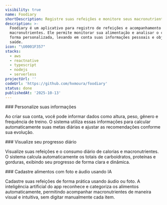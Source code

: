 ```yaml
---
visibility: true
name: Foodiary
shortDescription: Registre suas refeições e monitore seus macronutrientes
description: >-
  Foodiary é um aplicativo para registro de refeições e acompanhamento de
  macronutrientes. Ele permite monitorar sua alimentação e analisar o consumo de
  forma personalizada, levando em conta suas informações pessoais e objetivos de
  saúde.
icon: "\U0001F357"
stacks:
  - aws
  - reactnative
  - typescript
  - nodejs
  - serverless
projectUrl: ''
codeUrl: 'https://github.com/hxmoura/foodiary'
status: done
publishedAt: '2025-10-13'
---
```


<Section className="space-y-7">
   ### Personalize suas informações

Ao criar sua conta, você pode informar dados como altura, peso, gênero e frequência de treino. O sistema utiliza essas informações para calcular automaticamente suas metas diárias e ajustar as recomendações conforme sua evolução.

  <div className="flex justify-center gap-5">
    <ImageView imageUrl="/foodiary2.png" className="h-[500px]" />
    <ImageView imageUrl="/foodiary5.png" className="h-[500px]" />
  </div>
</Section>

<Section className="space-y-7">
### Visualize seu progresso diário

Visualize suas refeições e o consumo diário de calorias e macronutrientes. O sistema calcula automaticamente os totais de carboidratos, proteínas e gorduras, exibindo seu progresso de forma clara e dinâmica.

<div className="flex justify-center gap-5">
  <ImageView imageUrl="/foodiary1.png" className="h-[500px]" />
  <ImageView imageUrl="/foodiary4.png" className="h-[500px]" />
</div>

</Section>

<Section className="space-y-7">
### Cadastre alimentos com foto e áudio usando IA

Cadastre suas refeições de forma prática usando áudio ou foto. A inteligência artificial do app reconhece e categoriza os alimentos automaticamente, permitindo acompanhar macronutrientes de maneira visual e intuitiva, sem digitar manualmente cada item.

<div className="flex justify-center gap-5">
  <ImageView imageUrl="/foodiary3.png" className="h-[500px]" />
  <ImageView imageUrl="/foodiary6.png" className="h-[500px]" />
</div>

</Section>
